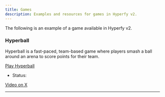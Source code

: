 ```yaml
---
title: Games
description: Examples and resources for games in Hyperfy v2.
---
```



The following is an example of a game available in Hyperfy v2.

### Hyperball
Hyperball is a fast-paced, team-based game where players smash a ball around an arena to score points for their team.


[Play Hyperball](/games/hyperball)
* Status: <Badge text="Beta" variant="tip" />

[Video on X](/resources/x/#hyperfy)

---
